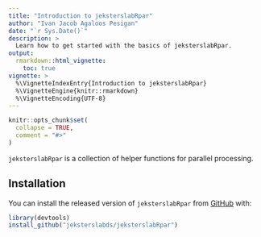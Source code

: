 ```yaml
---
title: "Introduction to jeksterslabRpar"
author: "Ivan Jacob Agaloos Pesigan"
date: "`r Sys.Date()`"
description: >
  Learn how to get started with the basics of jeksterslabRpar.
output:
  rmarkdown::html_vignette:
    toc: true
vignette: >
  %\VignetteIndexEntry{Introduction to jeksterslabRpar}
  %\VignetteEngine{knitr::rmarkdown}
  %\VignetteEncoding{UTF-8}
---
```


```r
knitr::opts_chunk$set(
  collapse = TRUE,
  comment = "#>"
)
```

`jeksterslabRpar` is a collection of helper functions for parallel processing.

## Installation

You can install the released version of `jeksterslabRpar` from [GitHub](https://github.com/jeksterslabds/jeksterslabRpar) with:

```r
library(devtools)
install_github("jeksterslabds/jeksterslabRpar")
```
